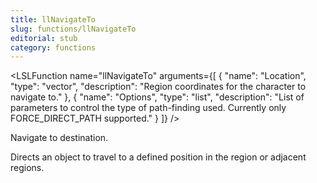 ```yaml
---
title: llNavigateTo
slug: functions/llNavigateTo
editorial: stub
category: functions
---
```


<LSLFunction
	name="llNavigateTo"
	arguments={[
	{
		"name": "Location",
		"type": "vector",
		"description": "Region coordinates for the character to navigate to."
	},
	{
		"name": "Options",
		"type": "list",
		"description": "List of parameters to control the type of path-finding used. Currently only FORCE_DIRECT_PATH supported."
	}
]}
/>

Navigate to destination.

Directs an object to travel to a defined position in the region or adjacent regions.
